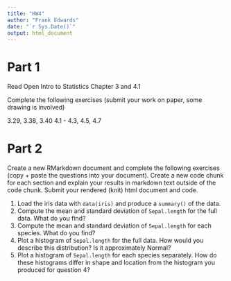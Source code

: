 ```yaml
---
title: "HW4"
author: "Frank Edwards"
date: "`r Sys.Date()`"
output: html_document
---
```


# Part 1

Read Open Intro to Statistics Chapter 3 and 4.1

Complete the following exercises (submit your work on paper, some drawing is involved)

3.29, 3.38, 3.40
4.1 - 4.3, 4.5, 4.7

# Part 2

Create a new RMarkdown document and complete the following exercises (copy + paste the questions into your document). Create a new code chunk for each section and explain your results in markdown text outside of the code chunk. Submit your rendered (knit) html document and code. 

1. Load the iris data with `data(iris)` and produce a `summary()` of the data.
2. Compute the mean and standard deviation of `Sepal.length` for the full data. What do you find?
3. Compute the mean and standard deviation of `Sepal.length` for each species. What do you find? 
4. Plot a histogram of `Sepal.length` for the full data. How would you describe this distribution? Is it approximately Normal?
5. Plot a histogram of `Sepal.length` for each species separately. How do these histograms differ in shape and location from the histogram you produced for question 4? 
